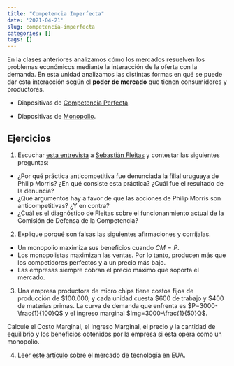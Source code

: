 ```yaml
---
title: "Competencia Imperfecta"
date: '2021-04-21'
slug: competencia-imperfecta
categories: []
tags: []
---
```



<style>


.twitter-tweet {

  margin: 0 auto;
}

</style>

En la clases anteriores analizamos cómo los mercados resuelven los problemas económicos mediante la interacción de la oferta con la demanda. En esta unidad analizamos las distintas formas en qué se puede dar esta interacción según el __poder de mercado__ que tienen consumidores y productores.

 - Diapositivas de [Competencia Perfecta](https://org-ind--diapos-econ.netlify.app/).
 
  - Diapositivas de [Monopolio](https://monopolio--diapos-econ.netlify.app/).


## Ejercicios

1. Escuchar [esta entrevista](https://delsol.uy/notoquennada/sebastianfleitas/defensa-de-la-competencia-perdio-prestigio-en-caso-con-philip-morris-1) a [Sebastián Fleitas](http://www.sebastianfleitas.com/) y contestar las siguientes preguntas:

-  ¿Por qué práctica anticompetitiva fue denunciada la filial uruguaya de Philip Morris? ¿En qué consiste esta práctica? ¿Cuál fue el resultado de la denuncia?
- ¿Qué argumentos hay a favor de que las acciones de Philip Morris son anticompetitivas? ¿Y en contra?
- ¿Cuál es el diagnóstico de Fleitas sobre el funcionanmiento actual de la Comisión de Defensa de la Competencia?

2. Explique porqué son falsas las siguientes afirmaciones y corríjalas.
- Un monopolio maximiza sus beneficios cuando $CM = P$.
- Los monopolistas maximizan las ventas. Por lo tanto, producen más que los competidores perfectos y a un precio más bajo.
- Las empresas siempre cobran el precio máximo que soporta el mercado.

3. Una empresa productora de micro chips tiene costos fijos de producción de $100.000, y cada unidad cuesta $600 de trabajo y $400 de materias primas. La curva de demanda que enfrenta es $P=3000-\frac{1}{100}Q$ y el ingreso marginal $Img=3000-\frac{1}{50}Q$. 

Calcule el Costo Marginal, el Ingreso Marginal, el precio y la cantidad de equilibrio y los beneficios obtenidos por la empresa si esta opera como un monopolio. 


4. Leer [este artículo](https://www.vox.com/recode/2020/10/6/21505027/congress-big-tech-antitrust-report-facebook-google-amazon-apple-mark-zuckerberg-jeff-bezos-tim-cook) sobre el mercado de tecnología en EUA.
